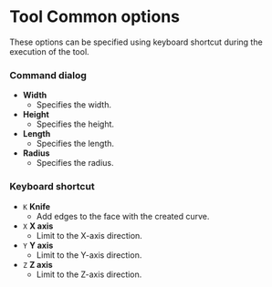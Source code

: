# Tool Common options

These options can be specified using keyboard shortcut during the execution of the tool.

### Command dialog

   - **Width**
      - Specifies the width. 
   - **Height**
      - Specifies the height. 
   - **Length**
      - Specifies the length. 
   - **Radius**
      - Specifies the radius. 

### Keyboard shortcut

   - `K` **Knife**
      - Add edges to the face with the created curve.
   - `X` **X axis**
      - Limit to the X-axis direction.
   - `Y` **Y axis**
      - Limit to the Y-axis direction.
   - `Z` **Z axis**
      - Limit to the Z-axis direction.